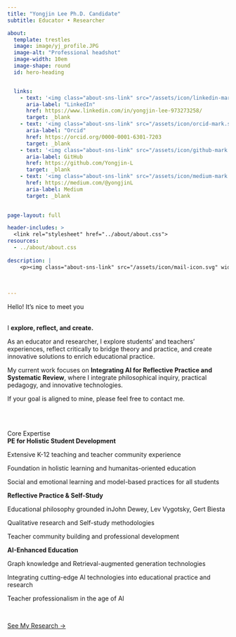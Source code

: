 ```yaml
---
title: "Yongjin Lee Ph.D. Candidate"
subtitle: Educator • Researcher 

about:
  template: trestles
  image: image/yj_profile.JPG
  image-alt: "Professional headshot"
  image-width: 10em
  image-shape: round
  id: hero-heading


  links:
    - text: '<img class="about-sns-link" src="/assets/icon/linkedin-mark.svg" width="16" height="16" alt="LinkedIn" />'
      aria-label: "LinkedIn"
      href: https://www.linkedin.com/in/yongjin-lee-973273258/
      target: _blank
    - text: '<img class="about-sns-link" src="/assets/icon/orcid-mark.svg" width="16" height="16" alt="Orcid" />'
      aria-label: "Orcid"
      href: https://orcid.org/0000-0001-6301-7203
      target: _blank
    - text: '<img class="about-sns-link" src="/assets/icon/github-mark.svg" width="16" height="16" alt="GitHub" />'
      aria-label: GitHub
      href: https://github.com/Yongjin-L
      target: _blank
    - text: '<img class="about-sns-link" src="/assets/icon/medium-mark.svg" width="16" height="16" alt="Medium" />'
      href: https://medium.com/@yongjinL
      aria-label: Medium
      target: _blank
      

page-layout: full

header-includes: >
  <link rel="stylesheet" href="../about/about.css">
resources:
  - ../about/about.css   
  
description: |
    <p><img class="about-sns-link" src="/assets/icon/mail-icon.svg" width="16" height="16" alt="Email" /> <b>y_lee10@uncg.edu</b></p>
 
      
      
---
```



::: {#hero-heading}
<div class="h1">Hello! It’s nice to meet you</div>
<br>
I **explore, reflect, and create.** 

As an educator and researcher, I explore students’ and teachers’ experiences, reflect critically to bridge theory and practice, and create innovative solutions to enrich educational practice. 

My current work focuses on **Integrating AI for Reflective Practice and Systematic Review**, where I integrate philosophical inquiry, practical pedagogy, and innovative technologies.

If your goal is aligned to mine, please feel free to contact me. 

<!--링크 필요시, [publications](/publication).-->

:::

<br><br>

<div class="h2">Core Expertise</div>



<!--<img src="image/research_interest.png" alt="Research interest" 
     style="width:20em; display:block; margin:0 auto;">-->

::: {.grid}

::: {.g-col-12 .g-col-lg-4 #about-me-1}

<div class="h3">**PE for Holistic Student Development**</div>

Extensive K-12 teaching and teacher community experience

Foundation in holistic learning and humanitas-oriented education

Social and emotional learning and model-based practices for all students

:::

::: {.g-col-12 .g-col-lg-4 #about-me-2}

<div class="h3">**Reflective Practice & Self-Study**</div>


Educational philosophy grounded inJohn Dewey, Lev Vygotsky, Gert Biesta

Qualitative research and Self-study methodologies

Teacher community building and professional development

:::

::: {.g-col-12 .g-col-lg-4 #about-me-3}


<div class="h3">**AI-Enhanced Education**</div>

Graph knowledge and Retrieval-augmented generation technologies

Integrating cutting-edge AI technologies into educational practice and research

Teacher professionalism in the age of AI
:::

:::
<!-- end grid -->

<br>

<div class="btn-container">
  <a href="../research/" class="btn btn-custom">See My Research →</a>
</div>